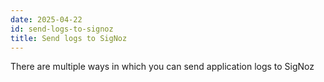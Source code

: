 ```yaml
---
date: 2025-04-22
id: send-logs-to-signoz
title: Send logs to SigNoz
---
```


There are multiple ways in which you can send application logs to SigNoz

<DocCardContainer>

<DocCard
    title="Kubernetes pog logs"
    description="Easily send your Kubernetes pod logs to SigNoz"
    href="//docs/userguide/collect_kubernetes_pod_logs"
/>

<DocCard
    title="Docker container logs"
    description="Collect and send your docker container logs to SigNoz"
    href="/docs/userguide/collect_docker_logs/"
/>

<DocCard
    title="Heroku logs"
    description="Send your heroku logs to SigNoz using httpsdrain"
    href="docs/userguide/heroku_logs_to_signoz/"
/>

<DocCard
    title="Vercel logs"
    description="Send your Vercel logs to SigNoz using log drains"
    href="/docs/userguide/vercel_logs_to_signoz/"
/>

<DocCard
    title="HTTP logs"
    description="Send your HTTP logs to SigNoz"
    href="/docs/userguide/send-logs-http/"
/>

<DocCard
    title="Syslogs logs"
    description="Forward syslog data from your systems to SigNoz"
    href="/docs/userguide/collecting_syslogs/"
/>

<DocCard
    title="Logrus"
    description="Send structured logs from Logrus based Go applications to SigNoz"
    href="/docs/logs-management/send-logs/logrus-to-signoz/"
/>

<DocCard
    title="From log file"
    description="Collect logs directly from log files and send them to SigNoz"
    href="/docs/userguide/collect_logs_from_file/"
/>
<DocCard
    title="Python logs auto instrumentation"
    description="Automatically instrument and send Python application logs to SigNoz"
    href="/docs/userguide/python-logs-auto-instrumentation/"
/>
<DocCard
    title="Python logs OpenTelemetry SDK"
    description="Use the OpenTelemetry Python SDK to collect and send application logs to SigNoz"
    href="/docs/userguide/collecting_application_logs_otel_sdk_python/"
/>
<DocCard
    title="Java logs"
    description="Collect Java application logs using the OpenTelemetry Java SDK to SigNoz"
    href="/docs/userguide/collecting_application_logs_otel_sdk_java/"
/>
<DocCard
    title="AWS Lambda NodeJS logs"
    description="Send Node.js AWS Lambda logs and traces to SigNoz"
    href="/docs/logs-management/send-logs/aws-lambda-nodejs/"
/>
<DocCard
    title="Pino logs"
    description="Send logs from Pino based Node.js applications to SigNoz"
    href="/docs/logs-management/send-logs/nodejs-pino-logs/"
/>
<DocCard
    title="Winston logs"
    description="Collect and send logs from Winston logger in Node.js applications to SigNoz"
    href="/docs/logs-management/send-logs/nodejs-winston-logs/"
/>
<DocCard
    title="Cloudwatch logs"
    description="Ingest AWS CloudWatch log streams into SigNoz for analysis"
    href="/docs/userguide/send-cloudwatch-logs-to-signoz/"
/>
<DocCard
    title="FluentBit logs"
    description="Use Fluent Bit to collect and forward logs to SigNoz"
    href="/docs/userguide/fluentbit_to_signoz/"
/>
<DocCard
    title="FluentD logs"
    description="Use Fluentd to collect and forward logs to SigNoz"
    href="/docs/userguide/fluentd_to_signoz/"
/>
<DocCard
    title="Logstash logs"
    description="Use Logstash to send logs to SigNoz"
    href="/docs/userguide/logstash_to_signoz/"
/>
<DocCard
    title="Tomcat logs"
    description="Collect Tomcat Server Access and garbage collector logs and send them to SigNoz"
    href="/docs/logs-management/send-logs/collect-tomcat-access-and-garbage-collector-logs/"
/>
<DocCard
    title="Vector logs"
    description="Forward logs from Vector to SigNoz"
    href="/docs/logs-management/send-logs/vector-logs-to-signoz/"
/>
<DocCard
    title="Zap logs"
    description="Send logs from Zap based Go applications to SigNoz"
    href="/docs/logs-management/send-logs/zap-to-signoz/"
/>
<DocCard
    title="Windows Event logs"
    description="Collect Windows Event Logs and forward them to SigNoz"
    href="/docs/logs-management/send-logs/windows-events-log/"
/>


</DocCardContainer>